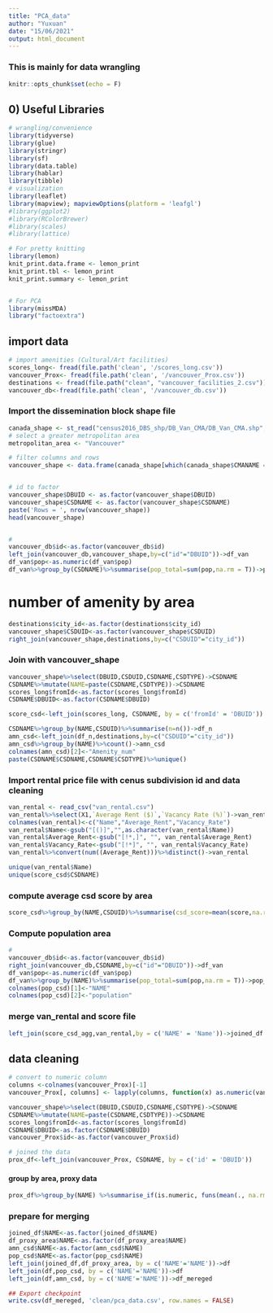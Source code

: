 ```yaml
---
title: "PCA_data"
author: "Yuxuan"
date: "15/06/2021"
output: html_document
---
```


### This is mainly for data wrangling
```r
knitr::opts_chunk$set(echo = F)
```


## 0) Useful Libraries

```r


# wrangling/convenience
library(tidyverse)
library(glue)
library(stringr)
library(sf)
library(data.table)
library(hablar)
library(tibble)
# visualization
library(leaflet)
library(mapview); mapviewOptions(platform = 'leafgl')
#library(ggplot2)
#library(RColorBrewer)
#library(scales)
#library(lattice)

# For pretty knitting
library(lemon)
knit_print.data.frame <- lemon_print
knit_print.tbl <- lemon_print
knit_print.summary <- lemon_print


# For PCA
library(missMDA)
library("factoextra")
```
## import data

```R
# import amenities (Cultural/Art facilities)
scores_long<- fread(file.path('clean', '/scores_long.csv'))
vancouver_Prox<- fread(file.path('clean', '/vancouver_Prox.csv'))
destinations <- fread(file.path("clean", "vancouver_facilities_2.csv"))
vancouver_db<-fread(file.path('clean', '/vancouver_db.csv'))
```


### Import the dissemination block shape file
```r
canada_shape <- st_read("census2016_DBS_shp/DB_Van_CMA/DB_Van_CMA.shp", stringsAsFactors = FALSE)
# select a greater metropolitan area
metropolitan_area <- "Vancouver"

# filter columns and rows
vancouver_shape <- data.frame(canada_shape[which(canada_shape$CMANAME == metropolitan_area), c(1,11,12,13, 28)])


# id to factor
vancouver_shape$DBUID <- as.factor(vancouver_shape$DBUID)
vancouver_shape$CSDNAME <- as.factor(vancouver_shape$CSDNAME)
paste('Rows = ', nrow(vancouver_shape))
head(vancouver_shape)


# 
vancouver_db$id<-as.factor(vancouver_db$id)
left_join(vancouver_db,vancouver_shape,by=c("id"="DBUID"))->df_van
df_van$pop<-as.numeric(df_van$pop)
df_van%>%group_by(CSDNAME)%>%summarise(pop_total=sum(pop,na.rm = T))->pop_csd

```


# number of amenity by area
```R
destinations$city_id<-as.factor(destinations$city_id)
vancouver_shape$CSDUID<-as.factor(vancouver_shape$CSDUID)
right_join(vancouver_shape,destinations,by=c("CSDUID"="city_id"))
```


### Join with vancouver_shape
```R

vancouver_shape%>%select(DBUID,CSDUID,CSDNAME,CSDTYPE)->CSDNAME
CSDNAME%>%mutate(NAME=paste(CSDNAME,CSDTYPE))->CSDNAME
scores_long$fromId<-as.factor(scores_long$fromId)
CSDNAME$DBUID<-as.factor(CSDNAME$DBUID)

score_csd<-left_join(scores_long, CSDNAME, by = c('fromId' = 'DBUID'))

CSDNAME%>%group_by(NAME,CSDUID)%>%summarise(n=n())->df_n
amn_csd<-left_join(df_n,destinations,by=c("CSDUID"="city_id"))
amn_csd%>%group_by(NAME)%>%count()->amn_csd
colnames(amn_csd)[2]<-"Amenity_num"
paste(CSDNAME$CSDNAME,CSDNAME$CSDTYPE)%>%unique()
```



### Import rental price file with cenus subdivision id and data cleaning

```R
van_rental <- read_csv("van_rental.csv")
van_rental%>%select(X1,`Average Rent ($)`,`Vacancy Rate (%)`)->van_rental
colnames(van_rental)<-c("Name","Average_Rent","Vacancy_Rate")
van_rental$Name<-gsub("[()]","",as.character(van_rental$Name))
van_rental$Average_Rent<-gsub("[!*,]", "", van_rental$Average_Rent)
van_rental$Vacancy_Rate<-gsub("[!*]", "", van_rental$Vacancy_Rate)
van_rental%>%convert(num((Average_Rent)))%>%distinct()->van_rental

unique(van_rental$Name)
unique(score_csd$CSDNAME)
```

### compute average csd score by area
```R
score_csd%>%group_by(NAME,CSDUID)%>%summarise(csd_score=mean(score,na.rm=T))->score_csd_agg
```


### Compute population area
```R
# 
vancouver_db$id<-as.factor(vancouver_db$id)
right_join(vancouver_db,CSDNAME,by=c("id"="DBUID"))->df_van
df_van$pop<-as.numeric(df_van$pop)
df_van%>%group_by(NAME)%>%summarise(pop_total=sum(pop,na.rm = T))->pop_csd
colnames(pop_csd)[1]<-"NAME"
colnames(pop_csd)[2]<-"population"
```


### merge van_rental and score file

```R
left_join(score_csd_agg,van_rental,by = c('NAME' = 'Name'))->joined_df
```

## data cleaning
```R
# convert to numeric column
columns <-colnames(vancouver_Prox)[-1]
vancouver_Prox[, columns] <- lapply(columns, function(x) as.numeric(vancouver_Prox[[x]]))
```


```r
vancouver_shape%>%select(DBUID,CSDUID,CSDNAME,CSDTYPE)->CSDNAME
CSDNAME%>%mutate(NAME=paste(CSDNAME,CSDTYPE))->CSDNAME
scores_long$fromId<-as.factor(scores_long$fromId)
CSDNAME$DBUID<-as.factor(CSDNAME$DBUID)
vancouver_Prox$id<-as.factor(vancouver_Prox$id)

```

```r
# joined the data
prox_df<-left_join(vancouver_Prox, CSDNAME, by = c('id' = 'DBUID'))
```




#### group by area, proxy data
```R
prox_df%>%group_by(NAME) %>%summarise_if(is.numeric, funs(mean(., na.rm = TRUE)))->df_proxy_area
```

### prepare for merging 
```R
joined_df$NAME<-as.factor(joined_df$NAME)
df_proxy_area$NAME<-as.factor(df_proxy_area$NAME)
amn_csd$NAME<-as.factor(amn_csd$NAME)
pop_csd$NAME<-as.factor(pop_csd$NAME)
left_join(joined_df,df_proxy_area, by = c('NAME'='NAME'))->df
left_join(df,pop_csd, by = c('NAME'='NAME'))->df
left_join(df,amn_csd, by = c('NAME'='NAME'))->df_mereged
```


```R
## Export checkpoint
write.csv(df_mereged, 'clean/pca_data.csv', row.names = FALSE)

```

